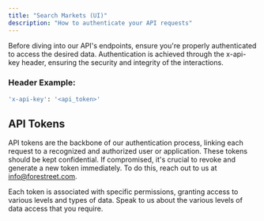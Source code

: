 ```yaml
---
title: "Search Markets (UI)"
description: "How to authenticate your API requests"
---
```


Before diving into our API's endpoints, ensure you're properly authenticated to access the desired data. Authentication is achieved through the x-api-key header, ensuring the security and integrity of the interactions.

### Header Example:

```bash
'x-api-key': '<api_token>'
```

## API Tokens

API tokens are the backbone of our authentication process, linking each request to a recognized and authorized user or application. These tokens should be kept confidential. If compromised, it's crucial to revoke and generate a new token immediately. To do this, reach out to us at info@forestreet.com.

Each token is associated with specific permissions, granting access to various levels and types of data. Speak to us about the various levels of data access that you require.
